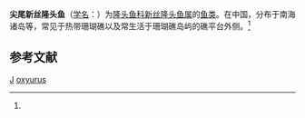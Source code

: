 {{Speciesbox
| taxon = Neocirrhilabrus oxyurus
| binomial_authority = (Cheng et Wang, 1979)<ref name='id7809'>{{cite web| url =http://www.bioinfo.cn/db05/BjdwSpecies.php?action=view&id=7809| title =尖尾新丝隆头鱼| work =《中国动物物种编目数据库》| publisher =中国科学院微生物研究所| author =中国科学院动物研究所| accessdate =2009-04-16| deadurl =yes| archiveurl =https://web.archive.org/web/20160305045519/http://www.bioinfo.cn/db05/BjdwSpecies.php?action=view&id=7809| archivedate =2016-03-05}}</ref>
}}

'''尖尾新丝隆头鱼'''（[[学名|学名]]：{{lang|la|''Neocirrhilabrus oxyurus''}}）为[[隆头鱼科|隆头鱼科]][[新丝隆头鱼属|新丝隆头鱼属]]的[[鱼类|鱼类]]。在中国，分布于南海诸岛等，常见于热带珊瑚礁以及常生活于珊瑚礁岛屿的礁平台外侧。<ref name='id7809'/>

== 参考文献 ==
{{reflist}}

{{Taxonbar|from=Q15223974}}

[[Category:_1979年描述的鱼类|J]]
[[Category:新丝隆头鱼属|oxyurus]]


{{鱸形目小作品}}
